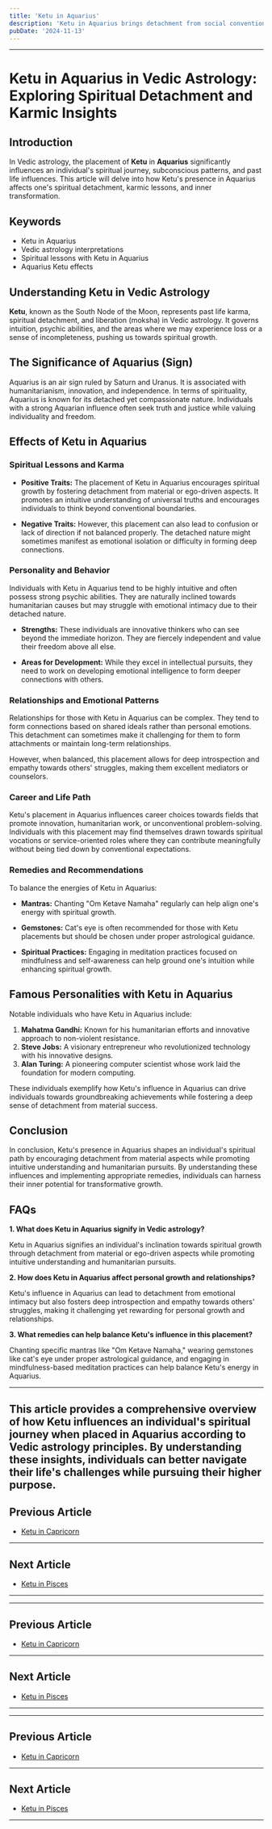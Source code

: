 ```yaml
---
title: 'Ketu in Aquarius'
description: 'Ketu in Aquarius brings detachment from social conventions and group associations. Individuals may feel like outsiders but possess innovative ideas and a unique perspective.'
pubDate: '2024-11-13'
---
```


---

# Ketu in Aquarius in Vedic Astrology: Exploring Spiritual Detachment and Karmic Insights

## Introduction

In Vedic astrology, the placement of **Ketu** in **Aquarius** significantly influences an individual's spiritual journey, subconscious patterns, and past life influences. This article will delve into how Ketu's presence in Aquarius affects one's spiritual detachment, karmic lessons, and inner transformation.

## Keywords

- Ketu in Aquarius
- Vedic astrology interpretations
- Spiritual lessons with Ketu in Aquarius
- Aquarius Ketu effects

## Understanding Ketu in Vedic Astrology

**Ketu**, known as the South Node of the Moon, represents past life karma, spiritual detachment, and liberation (moksha) in Vedic astrology. It governs intuition, psychic abilities, and the areas where we may experience loss or a sense of incompleteness, pushing us towards spiritual growth.

## The Significance of Aquarius (Sign)

Aquarius is an air sign ruled by Saturn and Uranus. It is associated with humanitarianism, innovation, and independence. In terms of spirituality, Aquarius is known for its detached yet compassionate nature. Individuals with a strong Aquarian influence often seek truth and justice while valuing individuality and freedom.

## Effects of Ketu in Aquarius

### Spiritual Lessons and Karma

- **Positive Traits:** The placement of Ketu in Aquarius encourages spiritual growth by fostering detachment from material or ego-driven aspects. It promotes an intuitive understanding of universal truths and encourages individuals to think beyond conventional boundaries.
  
- **Negative Traits:** However, this placement can also lead to confusion or lack of direction if not balanced properly. The detached nature might sometimes manifest as emotional isolation or difficulty in forming deep connections.

### Personality and Behavior

Individuals with Ketu in Aquarius tend to be highly intuitive and often possess strong psychic abilities. They are naturally inclined towards humanitarian causes but may struggle with emotional intimacy due to their detached nature.

- **Strengths:** These individuals are innovative thinkers who can see beyond the immediate horizon. They are fiercely independent and value their freedom above all else.
  
- **Areas for Development:** While they excel in intellectual pursuits, they need to work on developing emotional intelligence to form deeper connections with others.

### Relationships and Emotional Patterns

Relationships for those with Ketu in Aquarius can be complex. They tend to form connections based on shared ideals rather than personal emotions. This detachment can sometimes make it challenging for them to form attachments or maintain long-term relationships.

However, when balanced, this placement allows for deep introspection and empathy towards others' struggles, making them excellent mediators or counselors.

### Career and Life Path

Ketu's placement in Aquarius influences career choices towards fields that promote innovation, humanitarian work, or unconventional problem-solving. Individuals with this placement may find themselves drawn towards spiritual vocations or service-oriented roles where they can contribute meaningfully without being tied down by conventional expectations.

### Remedies and Recommendations

To balance the energies of Ketu in Aquarius:

- **Mantras:** Chanting "Om Ketave Namaha" regularly can help align one's energy with spiritual growth.
  
- **Gemstones:** Cat's eye is often recommended for those with Ketu placements but should be chosen under proper astrological guidance.
  
- **Spiritual Practices:** Engaging in meditation practices focused on mindfulness and self-awareness can help ground one's intuition while enhancing spiritual growth.

## Famous Personalities with Ketu in Aquarius

Notable individuals who have Ketu in Aquarius include:

1. **Mahatma Gandhi:** Known for his humanitarian efforts and innovative approach to non-violent resistance.
2. **Steve Jobs:** A visionary entrepreneur who revolutionized technology with his innovative designs.
3. **Alan Turing:** A pioneering computer scientist whose work laid the foundation for modern computing.

These individuals exemplify how Ketu's influence in Aquarius can drive individuals towards groundbreaking achievements while fostering a deep sense of detachment from material success.

## Conclusion

In conclusion, Ketu's presence in Aquarius shapes an individual's spiritual path by encouraging detachment from material aspects while promoting intuitive understanding and humanitarian pursuits. By understanding these influences and implementing appropriate remedies, individuals can harness their inner potential for transformative growth.

## FAQs

**1. What does Ketu in Aquarius signify in Vedic astrology?**

Ketu in Aquarius signifies an individual's inclination towards spiritual growth through detachment from material or ego-driven aspects while promoting intuitive understanding and humanitarian pursuits.

**2. How does Ketu in Aquarius affect personal growth and relationships?**

Ketu's influence in Aquarius can lead to detachment from emotional intimacy but also fosters deep introspection and empathy towards others' struggles, making it challenging yet rewarding for personal growth and relationships.

**3. What remedies can help balance Ketu's influence in this placement?**

Chanting specific mantras like "Om Ketave Namaha," wearing gemstones like cat's eye under proper astrological guidance, and engaging in mindfulness-based meditation practices can help balance Ketu's energy in Aquarius.

---

This article provides a comprehensive overview of how Ketu influences an individual's spiritual journey when placed in Aquarius according to Vedic astrology principles. By understanding these insights, individuals can better navigate their life's challenges while pursuing their higher purpose.
---

## Previous Article
- [Ketu in Capricorn](/blogs-md/0809_Ketu_in_Rashi/080910_Ketu_in_Capricorn.mdx)

---

## Next Article
- [Ketu in Pisces](/blogs-md/0809_Ketu_in_Rashi/080912_Ketu_in_Pisces.mdx)

---
---

## Previous Article
- [Ketu in Capricorn](080910_Ketu_in_Capricorn.mdx)

---

## Next Article
- [Ketu in Pisces](080912_Ketu_in_Pisces.mdx)

---
---

## Previous Article
- [Ketu in Capricorn](080910_Ketu_in_Capricorn.mdx)

---

## Next Article
- [Ketu in Pisces](080912_Ketu_in_Pisces.mdx)

---

